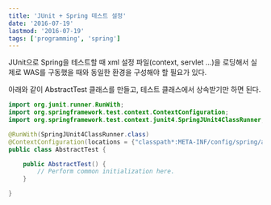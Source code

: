 ```yaml
---
title: 'JUnit + Spring 테스트 설정'
date: '2016-07-19'
lastmod: '2016-07-19'
tags: ['programming', 'spring']
---
```


JUnit으로 Spring을 테스트할 때 xml 설정 파일(context, servlet ...)을 로딩해서 실제로 WAS를 구동했을 때와 동일한 환경을 구성해야 할 필요가 있다.

아래와 같이 AbstractTest 클래스를 만들고, 테스트 클래스에서 상속받기만 하면 된다.

```java
import org.junit.runner.RunWith;
import org.springframework.test.context.ContextConfiguration;
import org.springframework.test.context.junit4.SpringJUnit4ClassRunner;

@RunWith(SpringJUnit4ClassRunner.class)
@ContextConfiguration(locations = {"classpath*:META-INF/config/spring/application-context.xml", "classpath*:META-INF/config/springmvc/application-servlet.xml"})
public class AbstractTest {

    public AbstractTest() {
        // Perform common initialization here.
    }

}
```
